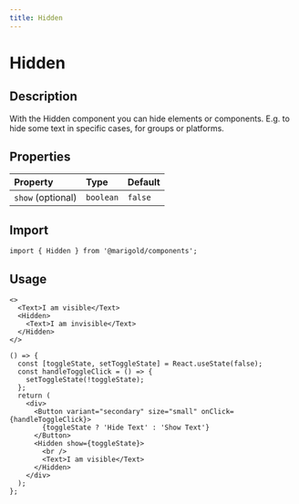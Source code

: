 ```yaml
---
title: Hidden
---
```


# Hidden

## Description

With the Hidden component you can hide elements or components. E.g. to hide some text in specific cases, for groups or platforms.

## Properties

| Property          | Type      | Default |
| :---------------- | :-------- | :------ |
| `show` (optional) | `boolean` | `false` |

## Import

```tsx onlyCode
import { Hidden } from '@marigold/components';
```

## Usage

```tsx
<>
  <Text>I am visible</Text>
  <Hidden>
    <Text>I am invisible</Text>
  </Hidden>
</>
```

```tsx
() => {
  const [toggleState, setToggleState] = React.useState(false);
  const handleToggleClick = () => {
    setToggleState(!toggleState);
  };
  return (
    <div>
      <Button variant="secondary" size="small" onClick={handleToggleClick}>
        {toggleState ? 'Hide Text' : 'Show Text'}
      </Button>
      <Hidden show={toggleState}>
        <br />
        <Text>I am visible</Text>
      </Hidden>
    </div>
  );
};
```
